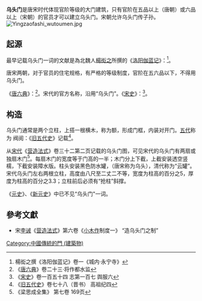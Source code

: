 '''乌头门'''是唐宋时代体现官阶等级的大门建筑，只有官阶在五品以上（唐朝）或六品以上（宋朝）的官员才可以建立乌头门。宋朝允许乌头门传子孙。
[[File:Yingzaofashi_wutoumen.jpg|thumb]]

==起源==
最早记载乌头门一词的文献是為北魏人[[楊衒之|楊衒之]]所撰的《[[洛阳伽蓝记|洛阳伽蓝记]]》：{{quote|寺院墙皆施短椽，以瓦覆之，若今宫墙也。四面各开一门。南门楼三重，通三阁道，去地二十丈，形制似今端门。图以云气，画彩仙灵，列钱青璅，赫典华丽。拱门有四力士、四狮子，饰以金银，加之珠玉，庄严焕炳，世所未闻。东西两门亦皆如之，所可异者，唯楼两重。北门一道，上不施屋，似乌头门|}}<ref>楊衒之撰《洛阳伽蓝记》卷一《城内·永宁寺》</ref>。

唐宋两朝，对于官员的住宅规格，有严格的等级制度，官阶在五六品以下，不得用乌头门。

《[[唐六典|唐六典]]》：{{quote|凡宫室之制，自天子至于士庶，各有等差。（天子之宫殿皆施重ㄆ、藻井。王公、诸臣三品已上九架，五品已上七架，并厅厦两头；六品已下五架。其门舍三品已上五架三间，五品已上三间两厦、六品已下及庶人一间两厦。五品已上得制乌头门。若官修者，左校为之。}}<ref>《[[唐六典|唐六典]]》卷二十三·将作都水监</ref>。宋代的官方名称，沿用“乌头门”。《[[宋史|宋史]]》：{{quote|凡公宇，栋施瓦兽，门设梐枑。诸州正牙门及城门，并施鸱尾，不得施拒鹊。六品以上宅舍，许作乌头门。父祖舍宅有者，子孙许仍之。凡民庶家，不得施重栱、藻井及五色文采为饰，仍不得四铺飞檐。庶人舍屋，许五架，门一间两厦而已}}<ref>《[[宋史|宋史]]》卷一百五十四 志第一百七 舆服六</ref>。

==构造==
乌头门通常是两个立柱，上搭一根横木，称为额，形成门框，内装对开门。[[五代|五代]]称为 阀阅：《[[旧五代史|旧五代史]]》记载{{quote|正门阀阅一丈二尺， 二柱相去一丈，柱端安瓦桷墨染，号为乌头。筑双阙一丈，在乌头之南三丈七尺。夹街十有五步，槐柳成列。今举此为例，则令式不该。}}<ref>《[[旧五代史|旧五代史]]》卷七十八（晋书） 高祖纪四</ref>。

从[[宋代|宋代]]《[[营造法式|营造法式]]》卷三十二第二页记载的乌头门图，可见宋代的乌头门有两扇或独扇木门<ref>《梁思成全集》 第七卷  169页</ref>。每扇木门的宽度等于门高的一半；木门分上下截，上截安装透空竖檽，下截安装障水版。柱头安装黑色防水罐，（唐宋称为乌头），清代称为“云罐”。宋代乌头门左右两根立柱，高度由八尺至二丈二不等，宽度为柱高的百分之5，厚度为柱高的百分之3.3；立柱前后必须有“抢柱”斜撑。

《[[元史|元史]]》、《[[新元史|新元史]]》中已不见“乌头门"一词。

==參考文獻==
<div class="references-small">
<references></references>
</div> 
*宋[[李诫|李诫]]《[[营造法式|营造法式]]》第六卷《[[小木作|小木作]]制度一》 “造乌头门之制”


[[Category:中國傳統的門_(建築物)|Category:中國傳統的門 (建築物)]]